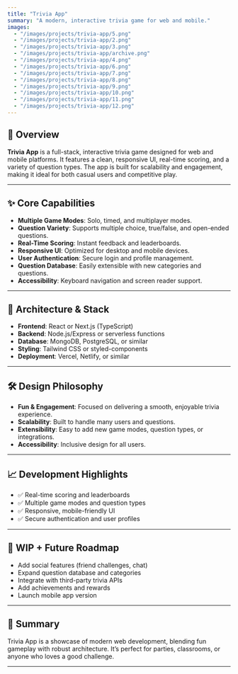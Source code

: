 ```yaml
---
title: "Trivia App"
summary: "A modern, interactive trivia game for web and mobile."
images:
  - "/images/projects/trivia-app/5.png"
  - "/images/projects/trivia-app/2.png"
  - "/images/projects/trivia-app/3.png"
  - "/images/projects/trivia-app/archive.png"
  - "/images/projects/trivia-app/4.png"
  - "/images/projects/trivia-app/6.png"
  - "/images/projects/trivia-app/7.png"
  - "/images/projects/trivia-app/8.png"
  - "/images/projects/trivia-app/9.png"
  - "/images/projects/trivia-app/10.png"
  - "/images/projects/trivia-app/11.png"
  - "/images/projects/trivia-app/12.png"
---
```


<ProjectHero
  title="Trivia App"
  subtitle="A modern, interactive trivia game for web and mobile."
/>

## 🧠 Overview

**Trivia App** is a full-stack, interactive trivia game designed for web and mobile platforms. It features a clean, responsive UI, real-time scoring, and a variety of question types. The app is built for scalability and engagement, making it ideal for both casual users and competitive play.

---

## ✨ Core Capabilities

- **Multiple Game Modes**: Solo, timed, and multiplayer modes.
- **Question Variety**: Supports multiple choice, true/false, and open-ended questions.
- **Real-Time Scoring**: Instant feedback and leaderboards.
- **Responsive UI**: Optimized for desktop and mobile devices.
- **User Authentication**: Secure login and profile management.
- **Question Database**: Easily extensible with new categories and questions.
- **Accessibility**: Keyboard navigation and screen reader support.

---

## 🧱 Architecture & Stack

- **Frontend**: React or Next.js (TypeScript)
- **Backend**: Node.js/Express or serverless functions
- **Database**: MongoDB, PostgreSQL, or similar
- **Styling**: Tailwind CSS or styled-components
- **Deployment**: Vercel, Netlify, or similar

---

## 🛠️ Design Philosophy

- **Fun & Engagement**: Focused on delivering a smooth, enjoyable trivia experience.
- **Scalability**: Built to handle many users and questions.
- **Extensibility**: Easy to add new game modes, question types, or integrations.
- **Accessibility**: Inclusive design for all users.

---

## 📈 Development Highlights

- ✅ Real-time scoring and leaderboards
- ✅ Multiple game modes and question types
- ✅ Responsive, mobile-friendly UI
- ✅ Secure authentication and user profiles

---

## 🚧 WIP + Future Roadmap

- Add social features (friend challenges, chat)
- Expand question database and categories
- Integrate with third-party trivia APIs
- Add achievements and rewards
- Launch mobile app version

---

## 🔗 Summary

Trivia App is a showcase of modern web development, blending fun gameplay with robust architecture. It’s perfect for parties, classrooms, or anyone who loves a good challenge.

---

<ComponentShowcase title="Related Projects">
  <ProjectCard title="Portfolio Next.js" slug="portfolio-nextjs" />
  <ProjectCard title="AI Campfire Chat" slug="ai-campfire-chat" />
</ComponentShowcase>
